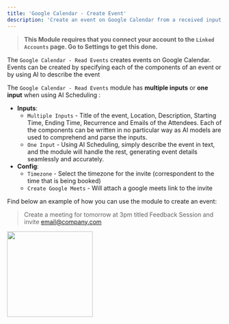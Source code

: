 ```yaml
---
title: 'Google Calendar - Create Event'
description: 'Create an event on Google Calendar from a received input'
---
```


>**This Module requires that you connect your account to the `Linked Accounts` page. Go to Settings to get this done.**

The `Google Calendar - Read Events` creates events on Google Calendar. Events can be created by specifying each of the components of an event or by using AI to describe the event  

The `Google Calendar - Read Events` module has **multiple inputs** or **one input** when using AI Scheduling :

- **Inputs**:
    - `Multiple Inputs` - Title of the event, Location, Description, Starting Time, Ending Time, Recurrence and Emails of the Attendees. Each of the components can be written in no particular way as AI models are used to comprehend and parse the inputs.
    - `One Input` - Using AI Scheduling, simply describe the event in text, and the module will handle the rest, generating event details seamlessly and accurately.
- **Config**: 
    - `Timezone` - Select the timezone for the invite (correspondent to the time that is being booked)
    - `Create Google Meets` - Will attach a google meets link to the invite
    
Find below an example of how you can use the module to create an event:

> Create a meeting for tomorrow at 3pm titled Feedback Session and invite email@company.com

<img height="200" src="/CreateEvent.png"/>
